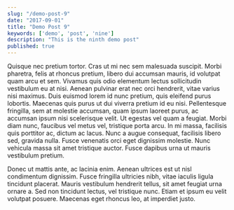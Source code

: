 ```yaml
---
slug: "/demo-post-9"
date: "2017-09-01"
title: "Demo Post 9"
keywords: ['demo', 'post', 'nine']
description: "This is the ninth demo post"
published: true
---
```


Quisque nec pretium tortor. Cras ut mi nec sem malesuada suscipit. Morbi pharetra, felis at rhoncus pretium, libero dui accumsan mauris, id volutpat quam arcu et sem. Vivamus quis odio elementum lectus sollicitudin vestibulum eu at nisi. Aenean pulvinar erat nec orci hendrerit, vitae varius nisi maximus. Duis euismod lorem id nunc pretium, quis eleifend purus lobortis. Maecenas quis purus ut dui viverra pretium id eu nisi. Pellentesque fringilla, sem at molestie accumsan, quam ipsum laoreet purus, ac accumsan ipsum nisi scelerisque velit. Ut egestas vel quam a feugiat. Morbi diam nunc, faucibus vel metus vel, tristique porta arcu. In mi massa, facilisis quis porttitor ac, dictum ac lacus. Nunc a augue consequat, facilisis libero sed, gravida nulla. Fusce venenatis orci eget dignissim molestie. Nunc vehicula massa sit amet tristique auctor. Fusce dapibus urna ut mauris vestibulum pretium.

Donec ut mattis ante, ac lacinia enim. Aenean ultrices est ut nisl condimentum dignissim. Fusce fringilla ultricies nibh, vitae iaculis ligula tincidunt placerat. Mauris vestibulum hendrerit tellus, sit amet feugiat urna ornare a. Sed non tincidunt lectus, vel tristique nunc. Etiam et ipsum eu velit volutpat posuere. Maecenas eget rhoncus leo, at imperdiet justo.
